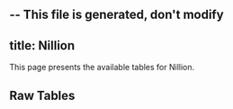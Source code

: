 -- This file is generated, don't modify
---
title: Nillion
---



This page presents the available tables for Nillion.


## Raw Tables
<Table data={json} tag="raw_table"/>
    


    